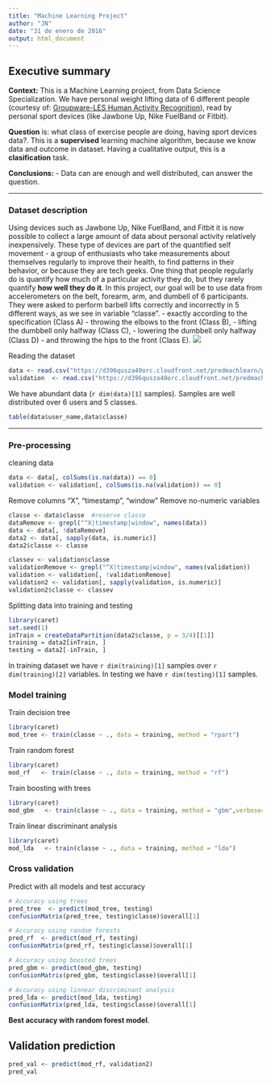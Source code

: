 ```yaml
---
title: "Machine Learning Project"
author: "JN"
date: "31 de enero de 2016"
output: html_document
---
```


## Executive summary

**Context:** 
This is a Machine Learning project, from Data Science Specialization. We have personal weight lifting data of 6 different people (courtesy of: [Groupware-LES Human Activity Recognition](http://groupware.les.inf.puc-rio.br/har)), read by personal sport devices (like Jawbone Up, Nike FuelBand or Fitbit). 

**Question** is: what class of exercise people are doing, having sport devices data?.
This is a **supervised** learning machine algorithm, because we know data and outcome in dataset. Having a cualitative output, this is a **clasification** task.

**Conclusions:** 
 - Data can are enough and well distributed, can answer the question. 

***

### Dataset description
Using devices such as Jawbone Up, Nike FuelBand, and Fitbit it is now possible to collect a large amount of data about personal activity relatively inexpensively. These type of devices are part of the quantified self movement - a group of enthusiasts who take measurements about themselves regularly to improve their health, to find patterns in their behavior, or because they are tech geeks. One thing that people regularly do is quantify how much of a particular activity they do, but they rarely quantify **how well they do it**. 
In this project, our goal will be to use data from accelerometers on the belt, forearm, arm, and dumbell of 6 participants. They were asked to perform barbell lifts correctly and incorrectly in 5 different ways, as we see in variable "classe".
 - exactly according to the specification (Class A)
 - throwing the elbows to the front (Class B), 
 - lifting the dumbbell only halfway (Class C), 
 - lowering the dumbbell only halfway (Class D) 
 - and throwing the hips to the front (Class E).
 ![](./sensors.png) 


Reading the dataset
```r
data <- read.csv("https://d396qusza40orc.cloudfront.net/predmachlearn/pml-training.csv", sep = ",", na.strings = c("", "NA"))
validation  <- read.csv("https://d396qusza40orc.cloudfront.net/predmachlearn/pml-testing.csv", sep = ",", na.strings = c("", "NA"))
```

We have abundant data  (`r dim(data)[1]` samples). Samples are well distributed over 6 users and 5 classes.
```r
table(data$user_name,data$classe)
```



***
### Pre-processing
cleaning data
```r
data <- data[, colSums(is.na(data)) == 0] 
validation <- validation[, colSums(is.na(validation)) == 0] 
```

Remove columns "X", "timestamp", "window"
Remove no-numeric variables
```r
classe <- data$classe  #reserve classe
dataRemove <- grepl("^X|timestamp|window", names(data))
data <- data[, !dataRemove]
data2 <- data[, sapply(data, is.numeric)]
data2$classe <- classe

classev <- validation$classe
validationRemove <- grepl("^X|timestamp|window", names(validation))
validation <- validation[, !validationRemove]
validation2 <- validation[, sapply(validation, is.numeric)]
validation2$classe <- classev
```



Splitting data into training and testing
```r
library(caret)
set.seed(1)
inTrain = createDataPartition(data2$classe, p = 3/4)[[1]]
training = data2[inTrain, ]
testing = data2[-inTrain, ]
```

In training dataset we have `r dim(training)[1]` samples over `r dim(training)[2]` variables. In testing we have `r dim(testing)[1]` samples.



### Model training

Train decision tree
```r
library(caret)
mod_tree <- train(classe ~ ., data = training, method = "rpart")
```

Train random forest
```r
library(caret)
mod_rf   <- train(classe ~ ., data = training, method = "rf") 
```

Train boosting with trees
```r
library(caret)
mod_gbm   <- train(classe ~ ., data = training, method = "gbm",verbose=FALSE)  
```

Train linear discriminant analysis
```r
library(caret)
mod_lda   <- train(classe ~ ., data = training, method = "lda")  
```


### Cross validation

Predict with all models and test accuracy
```r
# Accuracy using trees
pred_tree  <- predict(mod_tree, testing)
confusionMatrix(pred_tree, testing$classe)$overall[1]

# Accuracy using random forests
pred_rf  <- predict(mod_rf, testing)
confusionMatrix(pred_rf, testing$classe)$overall[1]

# Accuracy using boosted trees
pred_gbm <- predict(mod_gbm, testing)
confusionMatrix(pred_gbm, testing$classe)$overall[1]

# Accuracy using linnear discriminant analysis
pred_lda <- predict(mod_lda, testing)
confusionMatrix(pred_lda, testing$classe)$overall[1]

```

**Best accuracy with random forest model**.


## Validation prediction

```r
pred_val <- predict(mod_rf, validation2)
pred_val
```

